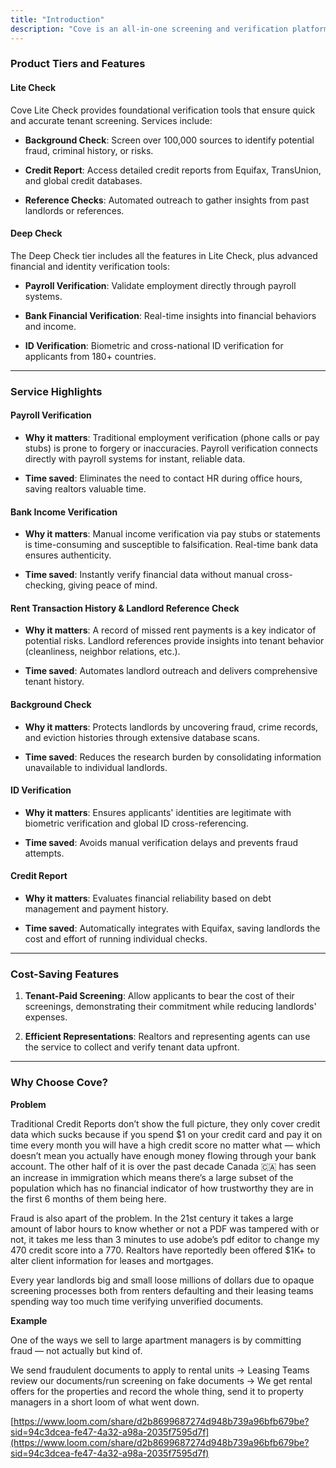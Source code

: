 ```yaml
---
title: "Introduction"
description: "Cove is an all-in-one screening and verification platform which helps anyone that is renting anything out to anyone else make better decisions. Think of it like a credit report on steroids.  "
---
```


### Product Tiers and Features

#### **Lite Check**

Cove Lite Check provides foundational verification tools that ensure quick and accurate tenant screening. Services include:

* **Background Check**: Screen over 100,000 sources to identify potential fraud, criminal history, or risks.

* **Credit Report**: Access detailed credit reports from Equifax, TransUnion, and global credit databases.

* **Reference Checks**: Automated outreach to gather insights from past landlords or references.

#### **Deep Check**

The Deep Check tier includes all the features in Lite Check, plus advanced financial and identity verification tools:

* **Payroll Verification**: Validate employment directly through payroll systems.

* **Bank Financial Verification**: Real-time insights into financial behaviors and income.

* **ID Verification**: Biometric and cross-national ID verification for applicants from 180+ countries.

***

### Service Highlights

#### **Payroll Verification**

* **Why it matters**: Traditional employment verification (phone calls or pay stubs) is prone to forgery or inaccuracies. Payroll verification connects directly with payroll systems for instant, reliable data.

* **Time saved**: Eliminates the need to contact HR during office hours, saving realtors valuable time.

#### **Bank Income Verification**

* **Why it matters**: Manual income verification via pay stubs or statements is time-consuming and susceptible to falsification. Real-time bank data ensures authenticity.

* **Time saved**: Instantly verify financial data without manual cross-checking, giving peace of mind.

#### **Rent Transaction History & Landlord Reference Check**

* **Why it matters**: A record of missed rent payments is a key indicator of potential risks. Landlord references provide insights into tenant behavior (cleanliness, neighbor relations, etc.).

* **Time saved**: Automates landlord outreach and delivers comprehensive tenant history.

#### **Background Check**

* **Why it matters**: Protects landlords by uncovering fraud, crime records, and eviction histories through extensive database scans.

* **Time saved**: Reduces the research burden by consolidating information unavailable to individual landlords.

#### **ID Verification**

* **Why it matters**: Ensures applicants' identities are legitimate with biometric verification and global ID cross-referencing.

* **Time saved**: Avoids manual verification delays and prevents fraud attempts.

#### **Credit Report**

* **Why it matters**: Evaluates financial reliability based on debt management and payment history.

* **Time saved**: Automatically integrates with Equifax, saving landlords the cost and effort of running individual checks.

***

### Cost-Saving Features

1. **Tenant-Paid Screening**: Allow applicants to bear the cost of their screenings, demonstrating their commitment while reducing landlords' expenses.

2. **Efficient Representations**: Realtors and representing agents can use the service to collect and verify tenant data upfront.

***

### Why Choose Cove?

**Problem**

Traditional Credit Reports don’t show the full picture, they only cover credit data which sucks because if you spend $1 on your credit card and pay it on time every month you will have a high credit score no matter what — which doesn’t mean you actually have enough money flowing through your bank account. The other half of it is over the past decade Canada 🇨🇦 has seen an increase in immigration which means there’s a large subset of the population which has no financial indicator of how trustworthy they are in the first 6 months of them being here.

Fraud is also apart of the problem. In the 21st century it takes a large amount of labor hours to know whether or not a PDF was tampered with or not, it takes me less than 3 minutes to use adobe’s pdf editor to change my 470 credit score into a 770. Realtors have reportedly been offered $1K+ to alter client information for leases and mortgages.

Every year landlords big and small loose millions of dollars due to opaque screening processes both from renters defaulting and their leasing teams spending way too much time verifying unverified documents.

**Example**

One of the ways we sell to large apartment managers is by committing fraud — not actually but kind of.

We send fraudulent documents to apply to rental units → Leasing Teams review our documents/run screening on fake documents → We get rental offers for the properties and record the whole thing, send it to property managers in a short loom of what went down.

[https://www.loom.com/share/d2b8699687274d948b739a96bfb679be?sid=94c3dcea-fe47-4a32-a98a-2035f7595d7f](https://www.loom.com/share/d2b8699687274d948b739a96bfb679be?sid=94c3dcea-fe47-4a32-a98a-2035f7595d7f)